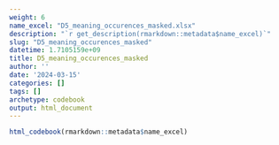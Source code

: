 ```yaml
---
weight: 6
name_excel: "D5_meaning_occurences_masked.xlsx"
description: "`r get_description(rmarkdown::metadata$name_excel)`"
slug: "D5_meaning_occurences_masked"
datetime: 1.7105159e+09
title: D5_meaning_occurences_masked
author: ''
date: '2024-03-15'
categories: []
tags: []
archetype: codebook
output: html_document
---
```


```r
html_codebook(rmarkdown::metadata$name_excel)
```
